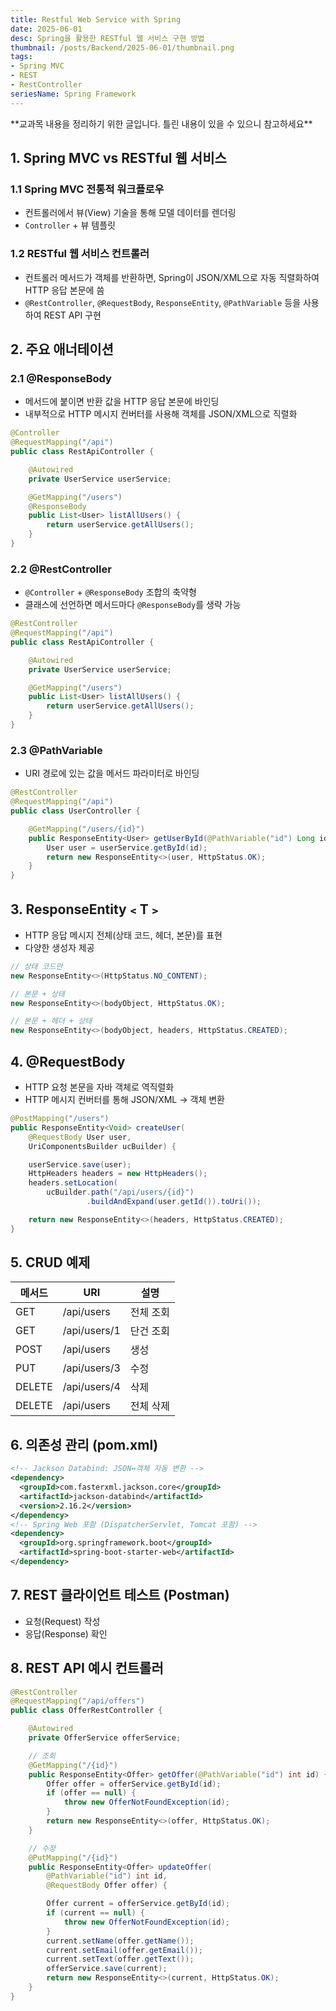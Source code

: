 ```yaml
---
title: Restful Web Service with Spring
date: 2025-06-01
desc: Spring을 활용한 RESTful 웹 서비스 구현 방법
thumbnail: /posts/Backend/2025-06-01/thumbnail.png
tags:
- Spring MVC
- REST
- RestController
seriesName: Spring Framework
---
```


<Thumbnail src="/posts/Backend/2025-06-01/thumbnail.png" />
<Callout type="warn">**교과목 내용을 정리하기 위한 글입니다. 틀린 내용이 있을 수 있으니 참고하세요**</Callout>

## 1. Spring MVC vs RESTful 웹 서비스

### 1.1 Spring MVC 전통적 워크플로우

* 컨트롤러에서 뷰(View) 기술을 통해 모델 데이터를 렌더링
* `Controller` + 뷰 템플릿

### 1.2 RESTful 웹 서비스 컨트롤러

* 컨트롤러 메서드가 객체를 반환하면, Spring이 JSON/XML으로 자동 직렬화하여 HTTP 응답 본문에 씀
* `@RestController`, `@RequestBody`, `ResponseEntity`, `@PathVariable` 등을 사용하여 REST API 구현

## 2. 주요 애너테이션

### 2.1 @ResponseBody

* 메서드에 붙이면 반환 값을 HTTP 응답 본문에 바인딩
* 내부적으로 HTTP 메시지 컨버터를 사용해 객체를 JSON/XML으로 직렬화

```java
@Controller
@RequestMapping("/api")
public class RestApiController {

    @Autowired
    private UserService userService;

    @GetMapping("/users")
    @ResponseBody
    public List<User> listAllUsers() {
        return userService.getAllUsers();
    }
}
```

### 2.2 @RestController

* `@Controller` + `@ResponseBody` 조합의 축약형
* 클래스에 선언하면 메서드마다 `@ResponseBody`를 생략 가능

```java
@RestController
@RequestMapping("/api")
public class RestApiController {

    @Autowired
    private UserService userService;

    @GetMapping("/users")
    public List<User> listAllUsers() {
        return userService.getAllUsers();
    }
}
```

### 2.3 @PathVariable

* URI 경로에 있는 값을 메서드 파라미터로 바인딩

```java
@RestController
@RequestMapping("/api")
public class UserController {

    @GetMapping("/users/{id}")
    public ResponseEntity<User> getUserById(@PathVariable("id") Long id) {
        User user = userService.getById(id);
        return new ResponseEntity<>(user, HttpStatus.OK);
    }
}
```

## 3. ResponseEntity﹤T﹥

* HTTP 응답 메시지 전체(상태 코드, 헤더, 본문)를 표현
* 다양한 생성자 제공

```java
// 상태 코드만
new ResponseEntity<>(HttpStatus.NO_CONTENT);

// 본문 + 상태
new ResponseEntity<>(bodyObject, HttpStatus.OK);

// 본문 + 헤더 + 상태
new ResponseEntity<>(bodyObject, headers, HttpStatus.CREATED);
```

## 4. @RequestBody

* HTTP 요청 본문을 자바 객체로 역직렬화
* HTTP 메시지 컨버터를 통해 JSON/XML → 객체 변환

```java
@PostMapping("/users")
public ResponseEntity<Void> createUser(
    @RequestBody User user,
    UriComponentsBuilder ucBuilder) {

    userService.save(user);
    HttpHeaders headers = new HttpHeaders();
    headers.setLocation(
        ucBuilder.path("/api/users/{id}")
                 .buildAndExpand(user.getId()).toUri());

    return new ResponseEntity<>(headers, HttpStatus.CREATED);
}
```

## 5. CRUD 예제

| 메서드    | URI          | 설명    |
| ------ | ------------ | ----- |
| GET    | /api/users   | 전체 조회 |
| GET    | /api/users/1 | 단건 조회 |
| POST   | /api/users   | 생성    |
| PUT    | /api/users/3 | 수정    |
| DELETE | /api/users/4 | 삭제    |
| DELETE | /api/users   | 전체 삭제 |

## 6. 의존성 관리 (pom.xml)

```xml
<!-- Jackson Databind: JSON↔객체 자동 변환 -->
<dependency>
  <groupId>com.fasterxml.jackson.core</groupId>
  <artifactId>jackson-databind</artifactId>
  <version>2.16.2</version>
</dependency>
<!-- Spring Web 포함 (DispatcherServlet, Tomcat 포함) -->
<dependency>
  <groupId>org.springframework.boot</groupId>
  <artifactId>spring-boot-starter-web</artifactId>
</dependency>
```

## 7. REST 클라이언트 테스트 (Postman)

* 요청(Request) 작성
* 응답(Response) 확인

## 8. REST API 예시 컨트롤러

```java
@RestController
@RequestMapping("/api/offers")
public class OfferRestController {

    @Autowired
    private OfferService offerService;

    // 조회
    @GetMapping("/{id}")
    public ResponseEntity<Offer> getOffer(@PathVariable("id") int id) {
        Offer offer = offerService.getById(id);
        if (offer == null) {
            throw new OfferNotFoundException(id);
        }
        return new ResponseEntity<>(offer, HttpStatus.OK);
    }

    // 수정
    @PutMapping("/{id}")
    public ResponseEntity<Offer> updateOffer(
        @PathVariable("id") int id,
        @RequestBody Offer offer) {

        Offer current = offerService.getById(id);
        if (current == null) {
            throw new OfferNotFoundException(id);
        }
        current.setName(offer.getName());
        current.setEmail(offer.getEmail());
        current.setText(offer.getText());
        offerService.save(current);
        return new ResponseEntity<>(current, HttpStatus.OK);
    }
}
```